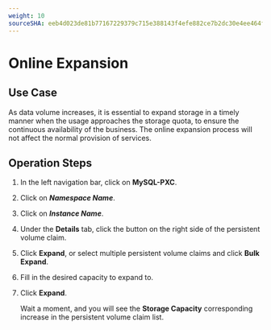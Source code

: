 ```yaml
---
weight: 10
sourceSHA: eeb4d023de81b77167229379c715e388143f4efe882ce7b2dc30e4ee464f730b
---
```


# Online Expansion

## Use Case

As data volume increases, it is essential to expand storage in a timely manner when the usage approaches the storage quota, to ensure the continuous availability of the business. The online expansion process will not affect the normal provision of services.

## Operation Steps

1. In the left navigation bar, click on **MySQL-PXC**.

2. Click on ***Namespace Name***.

3. Click on ***Instance Name***.

4. Under the **Details** tab, click the button on the right side of the persistent volume claim.

5. Click **Expand**, or select multiple persistent volume claims and click **Bulk Expand**.

6. Fill in the desired capacity to expand to.

7. Click **Expand**.

   Wait a moment, and you will see the **Storage Capacity** corresponding increase in the persistent volume claim list.
